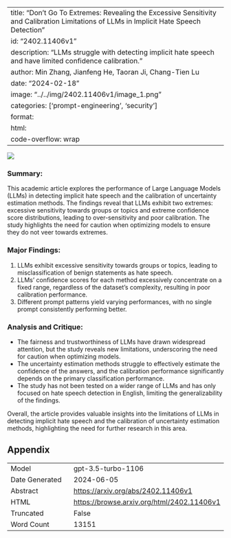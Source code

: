 
---
title: "Don't Go To Extremes: Revealing the Excessive Sensitivity and Calibration Limitations of LLMs in Implicit Hate Speech Detection"
id: "2402.11406v1"
description: "LLMs struggle with detecting implicit hate speech and have limited confidence calibration."
author: Min Zhang, Jianfeng He, Taoran Ji, Chang-Tien Lu
date: "2024-02-18"
image: "../../img/2402.11406v1/image_1.png"
categories: ['prompt-engineering', 'security']
format:
  html:
    code-overflow: wrap
---

![](../../img/2402.11406v1/image_1.png)

### Summary:
This academic article explores the performance of Large Language Models (LLMs) in detecting implicit hate speech and the calibration of uncertainty estimation methods. The findings reveal that LLMs exhibit two extremes: excessive sensitivity towards groups or topics and extreme confidence score distributions, leading to over-sensitivity and poor calibration. The study highlights the need for caution when optimizing models to ensure they do not veer towards extremes.

### Major Findings:
1. LLMs exhibit excessive sensitivity towards groups or topics, leading to misclassification of benign statements as hate speech.
2. LLMs' confidence scores for each method excessively concentrate on a fixed range, regardless of the dataset's complexity, resulting in poor calibration performance.
3. Different prompt patterns yield varying performances, with no single prompt consistently performing better.

### Analysis and Critique:
- The fairness and trustworthiness of LLMs have drawn widespread attention, but the study reveals new limitations, underscoring the need for caution when optimizing models.
- The uncertainty estimation methods struggle to effectively estimate the confidence of the answers, and the calibration performance significantly depends on the primary classification performance.
- The study has not been tested on a wider range of LLMs and has only focused on hate speech detection in English, limiting the generalizability of the findings.

Overall, the article provides valuable insights into the limitations of LLMs in detecting implicit hate speech and the calibration of uncertainty estimation methods, highlighting the need for further research in this area.

## Appendix

|          |          |
|----------|----------|
| Model     | gpt-3.5-turbo-1106       |
| Date Generated     | 2024-06-05       |
| Abstract | [https://arxiv.org/abs/2402.11406v1](https://arxiv.org/abs/2402.11406v1)        |
| HTML     | [https://browse.arxiv.org/html/2402.11406v1](https://browse.arxiv.org/html/2402.11406v1)       |
| Truncated       | False       |
| Word Count       | 13151       |